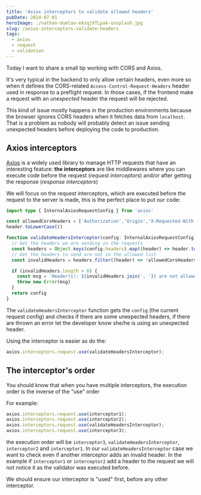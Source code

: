```yaml
---
title: 'Axios interceptors to validate allowed headers'
pubDate: 2024-07-01
heroImage: ./nathan-dumlao-eksqjXTLpak-unsplash.jpg
slug: /axios-interceptors-validate-headers
tags:
  - axios
  - request
  - validation
---
```


Today I want to share a small tip working with CORS and Axios.

It's very typical in the backend to only allow certain headers, even more so when it defines the CORS-related `Access-Control-Request-Headers` header used in response to a preflight request. In those cases, if the frontend
make a request with an _unexpected_ header the request will be rejected.

This kind of issue mostly happens in the production environments because the browser ignores CORS headers when it
fetches data from `localhost`. That is a problem as nobody will probably detect an issue sending unexpected headers
before deploying the code to production.

## Axios interceptors

[Axios](https://axios-http.com/) is a widely used library to manage HTTP requests that have an interesting feature: **the
interceptors** are like middlewares where you can execute code before the request (_request interceptors_) and/or
after getting the response (_response interceptors_)

We will focus on the request interceptors, which are executed before the request to the server is made, this is
the perfect place to put our code:

```ts
import type { InternalAxiosRequestConfig } from 'axios'

const allowedCorsHeaders = ['Authorization','Origin','X-Requested-With', 'Content-Type','Accept'].map((header) =>
header.toLowerCase())

function validateHeadersInterceptor(config: InternalAxiosRequestConfig): InternalAxiosRequestConfig => {
  // Get the headers we are sending in the requests
  const headers = Object.keys(config.headers).map((header) => header.toLowerCase())
  // Get the headers to send are not in the allowed list
  const invalidHeaders = headers.filter((header) => !allowedCorsHeaders.includes(header))

  if (invalidHeaders.length > 0) {
    const msg = `Header(s): ${invalidHeaders.join(', ')} are not allowed.`
    throw new Error(msg)
  }
  return config
}
```

The `validateHeadersInterceptor` function gets the `config` (the current request config) and checks if there are some unexpected headers, if there are thrown an error let the developer know she/he is using an unexpected header.

Using the interceptor is easier as do the:

```ts
axios.interceptors.request.use(validateHeadersInterceptor);
```

## The interceptor's order

You should know that when you have multiple interceptors, the execution order is the inverse of the "use" order

For example:

```ts
axios.interceptors.request.use(interceptor1);
axios.interceptors.request.use(interceptor2);
axios.interceptors.request.use(validateHeadersInterceptor);
axios.interceptors.request.use(interceptor3);
```

the execution order will be `interceptor3`, `validateHeadersInterceptor`, `interceptor2` and `interceptor1`. In our `validateHeadersInterceptor` case we want to check even if another interceptor adds an invalid header. In the example if `interceptor1` or `interceptor2` add a header to the request we will not notice it as the validator was executed before.

We should ensure our interceptor is "used" first, before any other interceptor.

